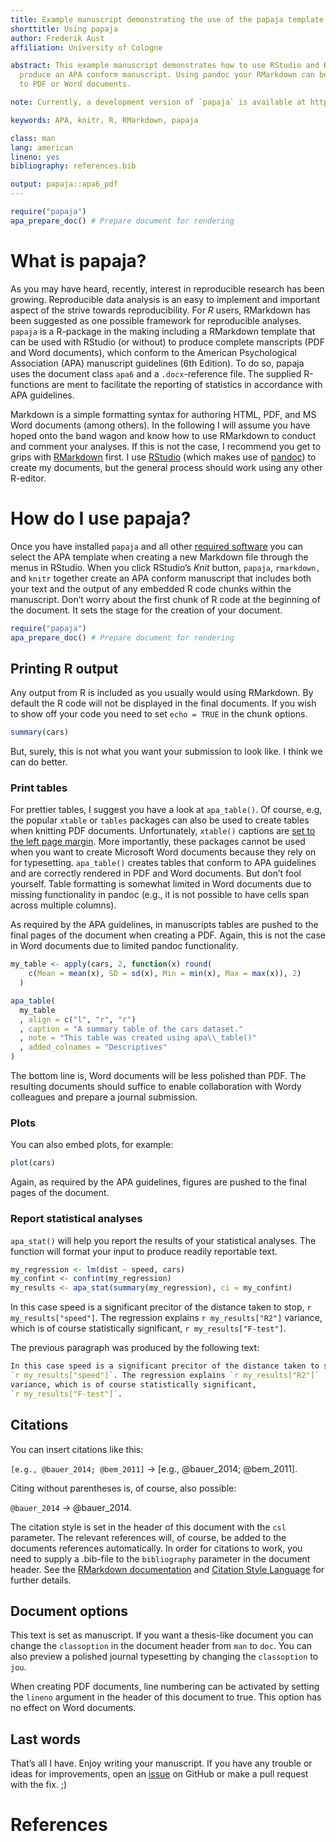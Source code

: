 ```yaml
---
title: Example manuscript demonstrating the use of the papaja template
shorttitle: Using papaja
author: Frederik Aust
affiliation: University of Cologne

abstract: This example manuscript demonstrates how to use RStudio and RMarkdown to
  produce an APA conform manuscript. Using pandoc your RMarkdown can be converted
  to PDF or Word documents.

note: Currently, a development version of `papaja` is available at https://github.com/crsh/papaja.

keywords: APA, knitr, R, RMarkdown, papaja

class: man
lang: american
lineno: yes
bibliography: references.bib

output: papaja::apa6_pdf
---
```

```r
require("papaja")
apa_prepare_doc() # Prepare document for rendering
```

# What is papaja?
As you may have heard, recently, interest in reproducible research has been growing.
Reproducible data analysis is an easy to implement and important aspect of the strive towards reproducibility.
For *R* users, RMarkdown has been suggested as one possible framework for reproducible analyses.
`papaja` is a R-package in the making including a RMarkdown template that can be used with RStudio (or without) to produce complete manscripts (PDF and Word documents), which conform to the American Psychological Association (APA) manuscript guidelines (6th Edition).
To do so, papaja uses the \LaTeX document class `apa6` and a `.docx`-reference file. The supplied R-functions are ment to facilitate the reporting of statistics in accordance with APA guidelines.


Markdown is a simple formatting syntax for authoring HTML, PDF, and MS Word documents (among others).
In the following I will assume you have hoped onto the band wagon and know how to use RMarkdown to conduct and comment your analyses.
If this is not the case, I recommend you get to grips with [RMarkdown](http://rmarkdown.rstudio.com/) first.
I use [RStudio](http://www.rstudio.com/) (which makes use of [pandoc](http://johnmacfarlane.net/pandoc/)) to create my documents, but the general process should work using any other R-editor.

# How do I use papaja?
Once you have installed `papaja` and all other [required software](https://github.com/crsh/papaja) you can select the APA template when creating a new Markdown file through the menus in RStudio.
When you click RStudio's *Knit* button, `papaja`, `rmarkdown,` and `knitr` together create an APA conform manuscript that includes both your text and the output of any embedded R code chunks within the manuscript.
Don't worry about the first chunk of R code at the beginning of the document.
It sets the stage for the creation of your document.

```r
require("papaja")
apa_prepare_doc() # Prepare document for rendering
```

## Printing R output
Any output from R is included as you usually would using RMarkdown.
By default the R code will not be displayed in the final documents.
If you wish to show off your code you need to set `echo = TRUE` in the chunk options.

```r
summary(cars)
```

But, surely, this is not what you want your submission to look like.
I think we can do better.

### Print tables
For prettier tables, I suggest you have a look at `apa_table()`.
Of course, e.g, the popular `xtable` or `tables` packages can also be used to create tables when knitting PDF documents.
Unfortunately, `xtable()` captions are [set to the left page margin](http://tex.stackexchange.com/questions/42209/centering-tables-in-document-class-apa6).
More importantly, these packages cannot be used when you want to create Microsoft Word documents because they rely on \LaTeX for typesetting.
`apa_table()` creates tables that conform to APA guidelines and are correctly rendered in PDF and Word documents.
But don't fool yourself.
Table formatting is somewhat limited in Word documents due to missing functionality in pandoc (e.g., it is not possible to have cells span across multiple columns).

As required by the APA guidelines, in manuscripts tables are pushed to the final pages of the document when creating a PDF.
Again, this is not the case in Word documents due to limited pandoc functionality.

```r
my_table <- apply(cars, 2, function(x) round(
    c(Mean = mean(x), SD = sd(x), Min = min(x), Max = max(x)), 2)
  )

apa_table(
  my_table
  , align = c("l", "r", "r")
  , caption = "A summary table of the cars dataset."
  , note = "This table was created using apa\\_table()"
  , added_colnames = "Descriptives"
)
```

The bottom line is, Word documents will be less polished than PDF.
The resulting documents should suffice to enable collaboration with Wordy colleagues and prepare a journal submission.

### Plots
You can also embed plots, for example:

```r
plot(cars)
```

Again, as required by the APA guidelines, figures are pushed to the final pages of the document.

### Report statistical analyses
`apa_stat()` will help you report the results of your statistical analyses.
The function will format your input to produce readily reportable text.

```r
my_regression <- lm(dist ~ speed, cars)
my_confint <- confint(my_regression)
my_results <- apa_stat(summary(my_regression), ci = my_confint)
```

In this case speed is a significant precitor of the distance taken to stop, `r my_results["speed"]`.
The regression explains `r my_results["R2"]` variance, which is of course statistically significant, `r my_results["F-test"]`.

The previous paragraph was produced by the following text:

```r
In this case speed is a significant precitor of the distance taken to stop,
`r my_results["speed"]`. The regression explains `r my_results["R2"]`
variance, which is of course statistically significant,
`r my_results["F-test"]`.
```


## Citations
You can insert citations like this:

`[e.g., @bauer_2014; @bem_2011]` &#8594; [e.g., @bauer_2014; @bem_2011].

Citing without parentheses is, of course, also possible:

`@bauer_2014` &#8594; @bauer_2014.

The citation style is set in the header of this document with the `csl` parameter. The relevant references will, of course, be added to the documents references automatically. In order for citations to work, you need to supply a .bib-file to the `bibliography` parameter in the document header. See the [RMarkdown documentation](http://rmarkdown.rstudio.com/authoring_bibliographies_and_citations.html) and [Citation Style Language](http://citationstyles.org/) for further details.

## Document options
This text is set as manuscript. If you want a thesis-like document you can change the `classoption` in the document header from `man` to `doc`. You can also preview a polished journal typesetting by changing the `classoption` to `jou`.

When creating PDF documents, line numbering can be activated by setting the `lineno` argument in the header of this document to true. This option has no effect on Word documents.

## Last words
That's all I have. Enjoy writing your manuscript. If you have any trouble or ideas for improvements, open an [issue](https://github.com/crsh/papaja/issues) on GitHub or make a pull request with the fix. ;)

# References
